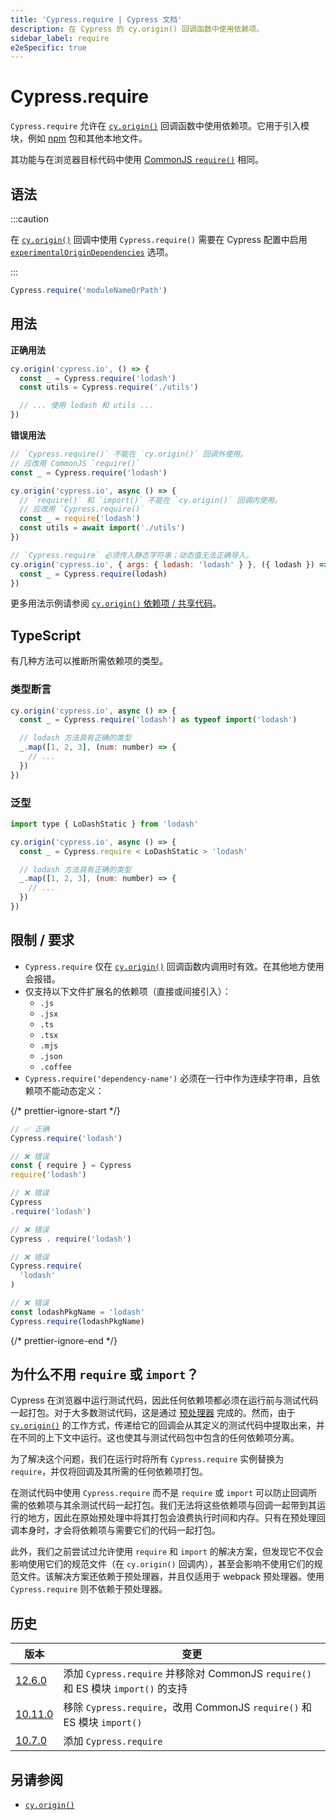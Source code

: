 ```yaml
---
title: 'Cypress.require | Cypress 文档'
description: 在 Cypress 的 cy.origin() 回调函数中使用依赖项。
sidebar_label: require
e2eSpecific: true
---
```


<ProductHeading product="app" />

# Cypress.require

`Cypress.require` 允许在 [`cy.origin()`](/api/commands/origin) 回调函数中使用依赖项。它用于引入模块，例如 [npm](https://www.npmjs.com/) 包和其他本地文件。

其功能与在浏览器目标代码中使用 [CommonJS `require()`](https://nodejs.org/api/modules.html#requireid) 相同。

## 语法

:::caution

在 [`cy.origin()`](/api/commands/origin) 回调中使用 `Cypress.require()` 需要在 Cypress 配置中启用 [`experimentalOriginDependencies`](/app/references/experiments#End-to-End-Testing) 选项。

:::

```js
Cypress.require('moduleNameOrPath')
```

## 用法

<Icon name="check-circle" color="green"></Icon> **正确用法**

```js
cy.origin('cypress.io', () => {
  const _ = Cypress.require('lodash')
  const utils = Cypress.require('./utils')

  // ... 使用 lodash 和 utils ...
})
```

<Icon name="exclamation-triangle" color="red"></Icon> **错误用法**

```js
// `Cypress.require()` 不能在 `cy.origin()` 回调外使用。
// 应改用 CommonJS `require()`
const _ = Cypress.require('lodash')

cy.origin('cypress.io', async () => {
  // `require()` 和 `import()` 不能在 `cy.origin()` 回调内使用。
  // 应改用 `Cypress.require()`
  const _ = require('lodash')
  const utils = await import('./utils')
})

// `Cypress.require` 必须传入静态字符串；动态值无法正确导入。
cy.origin('cypress.io', { args: { lodash: 'lodash' } }, ({ lodash }) => {
  const _ = Cypress.require(lodash)
})
```

更多用法示例请参阅 [`cy.origin()` 依赖项 / 共享代码](/api/commands/origin#Dependencies--Sharing-Code)。

## TypeScript

有几种方法可以推断所需依赖项的类型。

### 类型断言

```js
cy.origin('cypress.io', async () => {
  const _ = Cypress.require('lodash') as typeof import('lodash')

  // lodash 方法具有正确的类型
  _.map([1, 2, 3], (num: number) => {
    // ...
  })
})
```

### 泛型

```js
import type { LoDashStatic } from 'lodash'

cy.origin('cypress.io', async () => {
  const _ = Cypress.require < LoDashStatic > 'lodash'

  // lodash 方法具有正确的类型
  _.map([1, 2, 3], (num: number) => {
    // ...
  })
})
```

## 限制 / 要求

- `Cypress.require` 仅在 [`cy.origin()`](/api/commands/origin) 回调函数内调用时有效。在其他地方使用会报错。
- 仅支持以下文件扩展名的依赖项（直接或间接引入）：
  - `.js`
  - `.jsx`
  - `.ts`
  - `.tsx`
  - `.mjs`
  - `.json`
  - `.coffee`
- `Cypress.require('dependency-name')` 必须在一行中作为连续字符串，且依赖项不能动态定义：

{/* prettier-ignore-start */}
```js
// ✅ 正确
Cypress.require('lodash')

// ❌ 错误
const { require } = Cypress
require('lodash')

// ❌ 错误
Cypress
.require('lodash')

// ❌ 错误
Cypress . require('lodash')

// ❌ 错误
Cypress.require(
  'lodash'
)

// ❌ 错误
const lodashPkgName = 'lodash'
Cypress.require(lodashPkgName)

```
{/* prettier-ignore-end */}

## 为什么不用 `require` 或 `import`？

Cypress 在浏览器中运行测试代码，因此任何依赖项都必须在运行前与测试代码一起打包。对于大多数测试代码，这是通过 [预处理器](/api/node-events/preprocessors-api) 完成的。然而，由于 [`cy.origin()`](/api/commands/origin) 的工作方式，传递给它的回调会从其定义的测试代码中提取出来，并在不同的上下文中运行。这也使其与测试代码包中包含的任何依赖项分离。

为了解决这个问题，我们在运行时将所有 `Cypress.require` 实例替换为 `require`，并仅将回调及其所需的任何依赖项打包。

在测试代码中使用 `Cypress.require` 而不是 `require` 或 `import` 可以防止回调所需的依赖项与其余测试代码一起打包。我们无法将这些依赖项与回调一起带到其运行的地方，因此在原始预处理中将其打包会浪费执行时间和内存。只有在预处理回调本身时，才会将依赖项与需要它们的代码一起打包。

此外，我们之前尝试过允许使用 `require` 和 `import` 的解决方案，但发现它不仅会影响使用它们的规范文件（在 `cy.origin()` 回调内），甚至会影响不使用它们的规范文件。该解决方案还依赖于预处理器，并且仅适用于 webpack 预处理器。使用 `Cypress.require` 则不依赖于预处理器。

## 历史

| 版本                                      | 变更                                                                                             |
| ---------------------------------------- | ----------------------------------------------------------------------------------------------- |
| [12.6.0](/app/references/changelog#12-6-0)   | 添加 `Cypress.require` 并移除对 CommonJS `require()` 和 ES 模块 `import()` 的支持 |
| [10.11.0](/app/references/changelog#10-11-0) | 移除 `Cypress.require`，改用 CommonJS `require()` 和 ES 模块 `import()`                 |
| [10.7.0](/app/references/changelog#10-7-0)   | 添加 `Cypress.require`                                                                             |

## 另请参阅

- [`cy.origin()`](/api/commands/origin)